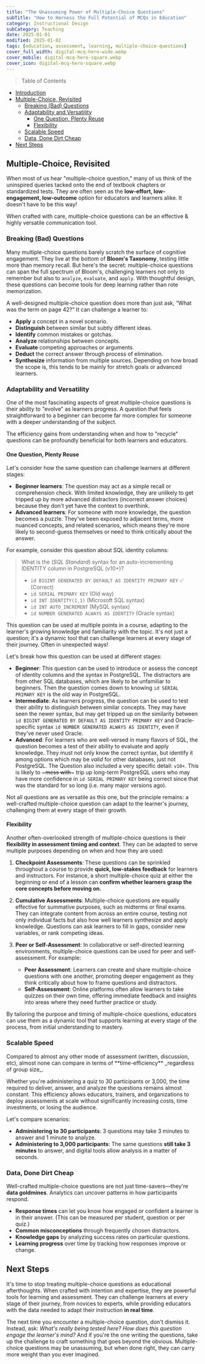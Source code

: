 ```yaml
---
title: "The Unassuming Power of Multiple-Choice Questions"
subTitle: "How to Harness the Full Potential of MCQs in Education"
category: Instructional Design
subCategory: Teaching
date: 2025-01-01
modified: 2025-01-02
tags: [education, assessment, learning, multiple-choice-questions]
cover_full_width: digital-mcq-hero-wide.webp
cover_mobile: digital-mcq-hero-square.webp
cover_icon: digital-mcq-hero-square.webp
---
```


> Table of Contents

- [Introduction](#introduction)
- [Multiple-Choice, Revisited](#multiple-choice-revisited)
  - [Breaking (Bad) Questions](#breaking-bad-questions)
  - [Adaptability and Versatility](#adaptability-and-versatility)
    - [One Question, Plenty Reuse](#one-question-plenty-reuse)
    - [Flexibility](#flexibility)
  - [Scalable Speed](#scalable-speed)
  - [Data, Done Dirt Cheap](#data-done-dirt-cheap)
- [Next Steps](#next-steps)

## Multiple-Choice, Revisited

When most of us hear "multiple-choice question," many of us think of the uninspired queries tacked onto the end of textbook chapters or standardized tests. They are often seen as the **low-effort, low-engagement, low-outcome** option for educators and learners alike. It doesn't have to be this way!

<p class="inset">When crafted with care, multiple-choice questions can be an effective & highly versatile communication tool.</p>

### Breaking (Bad) Questions

Many multiple-choice questions barely scratch the surface of cognitive engagement. They live at the bottom of **Bloom's Taxonomy**, testing little more than memory recall. But here's the secret: multiple-choice questions can span the full spectrum of Bloom's, challenging learners not only to remember but also to `analyze`, `evaluate`, and `apply`. With thoughtful design, these questions can become tools for deep learning rather than rote memorization.

A well-designed multiple-choice question does more than just ask, “What was the term on page 42?” It can challenge a learner to:

- **Apply** a concept in a novel scenario.
- **Distinguish** between similar but subtly different ideas.
- **Identify** common mistakes or gotchas.
- **Analyze** relationships between concepts.
- **Evaluate** competing approaches or arguments.
- **Deduct** the correct answer through process of elimination.
- **Synthesize** information from multiple sources. Depending on how broad the scope is, this tends to be mainly for stretch goals or advanced learners.

### Adaptability and Versatility

One of the most fascinating aspects of great multiple-choice questions is their ability to "evolve" as learners progress. A question that feels straightforward to a beginner can become far more complex for someone with a deeper understanding of the subject.

The efficiency gains from understanding when and how to "recycle" questions can be profoundly beneficial for both learners and educators.

#### One Question, Plenty Reuse

Let's consider how the same question can challenge learners at different stages:

- **Beginner learners**: The question may act as a simple recall or comprehension check. With limited knowledge, they are unlikely to get tripped up by more advanced distractors (incorrect answer choices) because they don't yet have the context to overthink.
- **Advanced learners**: For someone with more knowledge, the question becomes a puzzle. They've been exposed to adjacent terms, more nuanced concepts, and related scenarios, which means they're more likely to second-guess themselves or need to think critically about the answer.

For example, consider this question about SQL identity columns:

> What is the (_SQL Standard_) syntax for an auto-incrementing IDENTITY column in PostgreSQL (v10+)?
> - `id BIGINT GENERATED BY DEFAULT AS IDENTITY PRIMARY KEY` ✅ (Correct)
> - `id SERIAL PRIMARY KEY`  (Old way)
> - `id INT IDENTITY(1,1)`  (Microsoft SQL syntax)
> - `id INT AUTO_INCREMENT`  (MySQL syntax)
> - `id NUMBER GENERATED ALWAYS AS IDENTITY`  (Oracle syntax)

This question can be used at multiple points in a course, adapting to the learner's growing knowledge and familiarity with the topic. It's not just a question; it's a dynamic tool that can challenge learners at every stage of their journey. Often in unexpected ways!

Let's break how this question can be used at different stages:

- **Beginner**: This question can be used to introduce or assess the concept of identity columns and the syntax in PostgreSQL. The distractors are from other SQL databases, which are likely to be unfamiliar to beginners. Then the question comes down to knowing `id SERIAL PRIMARY KEY` is the old way in PostgreSQL.
- **Intermediate**: As learners progress, the question can be used to test their ability to distinguish between similar concepts. They may have seen the newer syntax, but may get tripped up on the similarity between `id BIGINT GENERATED BY DEFAULT AS IDENTITY PRIMARY KEY` and Oracle-specific syntax `id NUMBER GENERATED ALWAYS AS IDENTITY`, even if they've never used Oracle.
- **Advanced**: For learners who are well-versed in many flavors of SQL, the question becomes a test of their ability to evaluate and apply knowledge. They must not only know the correct syntax, but identify it among options which may be _valid_ for other databases, just not PostgreSQL. The Question also included a very specific detail: `v10+`. This is likely to ~~~mess with~~~ trip up long-term PostgreSQL users who may have more confidence in `id SERIAL PRIMARY KEY` being correct since that was the standard for so long (i.e. many major versions ago).

Not all questions are as versatile as this one, but the principle remains: a well-crafted multiple-choice question can adapt to the learner's journey, challenging them at every stage of their growth.

#### Flexibility

Another often-overlooked strength of multiple-choice questions is their **flexibility in assessment timing and context**. They can be adapted to serve multiple purposes depending on when and how they are used:

1. **Checkpoint Assessments**:
   These questions can be sprinkled throughout a course to provide **quick, low-stakes feedback** for learners and instructors. For instance, a short multiple-choice quiz at either the beginning or end of a lesson can **confirm whether learners grasp the core concepts before moving on.**

2. **Cumulative Assessments**:
   Multiple-choice questions are equally effective for summative purposes, such as midterms or final exams. They can integrate content from across an entire course, testing not only individual facts but also how well learners synthesize and apply knowledge. Questions can ask learners to fill in gaps, consider new variables, or rank competing ideas.

3. **Peer or Self-Assessment**:
   In collaborative or self-directed learning environments, multiple-choice questions can be used for peer and self-assessment. For example:
   - **Peer Assessment**: Learners can create and share multiple-choice questions with one another, promoting deeper engagement as they think critically about how to frame questions and distractors.
   - **Self-Assessment**: Online platforms often allow learners to take quizzes on their own time, offering immediate feedback and insights into areas where they need further practice or study.

By tailoring the purpose and timing of multiple-choice questions, educators can use them as a dynamic tool that supports learning at every stage of the process, from initial understanding to mastery.

### Scalable Speed

<p class="inset">Compared to almost any other mode of assessment (written, discussion, etc), almost none can compare in terms of **time-efficiency** _regardless of group size_.</p>

Whether you're administering a quiz to 30 participants or 3,000, the time required to deliver, answer, and analyze the questions remains almost constant. This efficiency allows educators, trainers, and organizations to deploy assessments at scale without significantly increasing costs, time investments, or losing the audience.

Let's compare scenarios:

- **Administering to 30 participants**: 3 questions may take 3 minutes to answer and 1 minute to analyze.
- **Administering to 3,000 participants**: The same questions **still take 3 minutes** to answer, and digital tools allow analysis in a matter of seconds.

### Data, Done Dirt Cheap

Well-crafted multiple-choice questions are not just time-savers—they're **data goldmines**. Analytics can uncover patterns in how participants respond.

- **Response times** can let you know how engaged or confident a learner is in their answer. (This can be measured per student, question or per quiz.)
- **Common misconceptions** through frequently chosen distractors.
- **Knowledge gaps** by analyzing success rates on particular questions.
- **Learning progress** over time by tracking how responses improve or change.

## Next Steps

It's time to stop treating multiple-choice questions as educational afterthoughts. When crafted with intention and expertise, they are powerful tools for learning and assessment. They can challenge learners at every stage of their journey, from novices to experts, while providing educators with the data needed to adapt their instruction **in real time**.

The next time you encounter a multiple-choice question, don't dismiss it. Instead, ask: *What's really being tested here? How does this question engage the learner's mind?* And if you're the one writing the questions, take up the challenge to craft something that goes beyond the obvious. Multiple-choice questions may be unassuming, but when done right, they can carry more weight than you ever imagined.